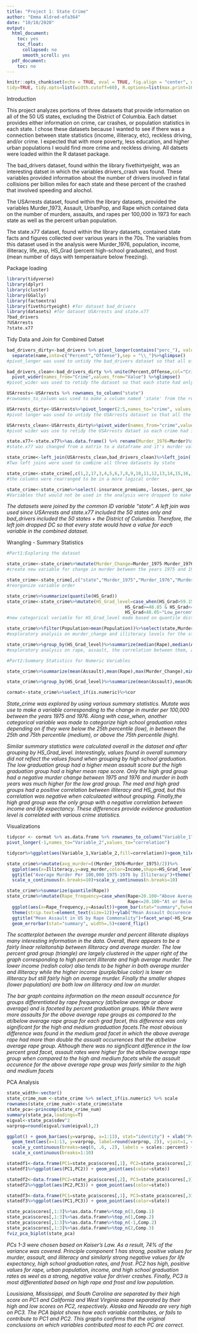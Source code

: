 ```yaml
---
title: "Project 1: State Crime"
author: "Emma Aldred-efa364"
date: "10/18/2020"
output: 
  html_document:
    toc: yes
    toc_float:
      collapsed: no
      smooth_scroll: yes
  pdf_document:
    toc: no
---
```


```r
knitr::opts_chunk$set(echo = TRUE, eval = TRUE, fig.align = "center", warning = F, message = F,
tidy=TRUE, tidy.opts=list(width.cutoff=60), R.options=list(max.print=100))
```

Introduction

  This project analyzes portions of three datasets that provide information on all of the 50 US states, excluding the District of Columbia. Each datset provides either information on crime, car crashes, or population statistics in each state. I chose these datasets because I wanted to see if there was a connection between state statistics (income, illiteracy, etc), reckless driving, and/or crime. I expected that with more poverty, less education, and higher urban populations I would find more crime and reckless driving. All datsets were loaded within the R dataset package.
  
  The bad_drivers dataset, found within the library fivethirtyeight, was an interesting datset in which the variables drivers_crash was found. These variables provided information about the number of drivers involved in fatal collisions per billion miles for each state and these percent of the crashed that involved speeding and alochol.
  
  The USArrests dataset, found within the library datasets, provided the variables Murder_1973, Assault, UrbanPop, and Rape which contained data on the number of murders, assaults, and rapes per 100,000 in 1973 for each state as well as the percent urban population.
  
  The state.x77 dataset, found within the library datasets, contained state facts and figures collected over various years in the 70s. The variables from this dataset used in the analysis were Murder_1976, population, income, illiteracy, life_exp, HS_Grad (percent high-school graduates), and frost (mean number of days with temperaature below freezing).

Package loading

```r
library(tidyverse)
library(dplyr)
library(cluster)
library(GGally)
library(factoextra)
library(fivethirtyeight) #for dataset bad_drivers
library(datasets) #for dataset USArrests and state.x77
?bad_drivers
?USArrests
?state.x77
```

Tidy Data and Join for Combined Datset

```R
bad_drivers_dirty<-bad_drivers %>% pivot_longer(contains("perc_"), values_to="Value") %>%
  separate(name,into=c("Percent","Offense"),sep = "\\_")%>%glimpse()
#pivot_longer was used to untidy the bad_drivers dataset so that all offenses were in one column

bad_drivers_clean<-bad_drivers_dirty %>% unite(Percent,Offense,col="Crime",sep = "_") %>%
  pivot_wider(names_from="Crime",values_from="Value") %>%glimpse()
#pivot_wider was used to retidy the dataset so that each state had only one observation and each crime had its own column

USArrests<-USArrests %>% rownames_to_column("state") 
#rownames_to_column was used to make a column named 'state' from the rownames

USArrests_dirty<-USArrests%>%pivot_longer(2:5,names_to="crime", values_to="per100k")%>% glimpse()
#pivot longer was used to untidy the USArrests dataset so that all the crimes were in one column

USArrests_clean<-USArrests_dirty%>%pivot_wider(names_from="crime",values_from="per100k")%>%rename(Murder_1975=Murder)%>%glimpse()
#pivot wider was use to retidy the USArrests dataet so each crime had its own column and each state had only one observation. The murder column was renamed so it could be differentiated by year

state.x77<-state.x77%>%as.data.frame() %>% rename(Murder_1976=Murder)%>%rownames_to_column("state")
#state.x77 was changed from a matrix to a dataframe and it's murder value was differentiated by year

state_crime<-left_join(USArrests_clean,bad_drivers_clean)%>%left_join(.,state.x77)
#Two left joins were used to combine all three datasets by state

state_crime<-state_crime[,c(1,2,17,3,4,5,6,7,8,9,10,11,12,13,14,15,16,18,19,20)]
#the columns were rearranged to be in a more logical order

state_crime<-state_crime%>%select(-insurance_premiums,-losses,-perc_speeding,-perc_alcohol,-perc_not,-perc_no,-Area)
#Variables that would not be used in the analysis were dropped to make the data easier to view
```

*The datasets were joined by the common ID variable "state". A left join was used since USArrests and state.x77 included the 50 states only and bad_drivers included the 50 states + the District of Columbia. Therefore, the left join dropped DC so that every state would have a value for each variable in the combined dataset.*

Wrangling - Summary Statistics

```R
#Part1:Exploring the dataset

state_crime<-state_crime%>%mutate(Murder_Change=Murder_1975-Murder_1976)%>%rename(driver_crash=num_drivers)%>%rename(HS_Grad=`HS Grad`,Life_Exp=`Life Exp`)
#create new variable for change in murder between the years 1975 and 1976 and rename variables to exclude spaces

state_crime<-state_crime[,c("state","Murder_1975","Murder_1976","Murder_Change","Assault","Rape","driver_crash", "Population","UrbanPop","Life_Exp","Income","Illiteracy","HS_Grad","Frost")]
#reorganize variable order

state_crime%>%summarize(quantile(HS_Grad))
state_crime<-state_crime%>%mutate(HS_Grad_level=case_when(HS_Grad>59.15~"High_percent_grad",
                                             HS_Grad>=48.05 & HS_Grad<=59.15~"Med_percent_grad",
                                             HS_Grad<48.05~"Low_percent_grad")) 
#new categorical variable for HS_Grad_level made based on quantile distinction for HS_grad

state_crime%>%filter(Population>mean(Population))%>%select(state,Murder_Change,Illiteracy)%>%arrange(Illiteracy)
#exploratory analysis on murder_change and illiteracy levels for the states that have a population greater than the mean populataion; no obvious connection was found

state_crime%>%group_by(HS_Grad_level)%>%summarize(median(Rape),median(Assault),cor(Rape,Assault),mean(UrbanPop))
#exploratory analysis on rape, assault, the correlation between them, and urban population when grouped by HS_Grad_level; grouping by high school grad level showed differences in some of these values and showed that high and medium grad levels are more similar overall than the low grad level

#Part2:Summary Statistics for Numeric Variables

state_crime%>%summarize(mean(Assault),mean(Rape),max(Murder_Change),min(Murder_Change),median(Murder_1975),median(Murder_1976),median(Population),sd(Population),median(driver_crash),cor(Illiteracy,HS_Grad))

state_crime%>%group_by(HS_Grad_level)%>%summarize(mean(Assault),mean(Rape),mean(Murder_Change),max(Murder_Change),min(Murder_Change),median(Murder_1975),median(Murder_1976),median(Population),sd(Population),median(driver_crash),cor(Illiteracy,HS_Grad),cor(UrbanPop,driver_crash),cor(Income,Life_Exp))

cormat<-state_crime%>%select_if(is.numeric)%>%cor
```
  *State_crime was explored by using various summary statistics. Mutate was use to make a variable corresponding to the change in murder per 100,000 between the years 1975 and 1976. Along with case_when, another categorical variable was made to categorize high school graduation rates depending on if they were below the 25th percentile (low), in between the 25th and 75th percentile (medium), or above the 75th percentile (high).* 
  
  *Similar summary statistics were calculated overall in the dataset and after grouping by HS_Grad_level. Interestingly, values found in overall summary did not reflect the values found when grouping by high school graduation. The low graduation group had a higher mean assault score but the high graduation group had a higher mean rape score. Only the high grad group had a negative murder change between 1975 and 1976 and murder in both years was much higher for the low grad group. The med and high grad groups had a positive correlation between illiteracy and HS_grad, but this correlation was negative when calculaated without grouping. Finally,the high grad group was the only group with a negative correlation between income and life expectancy. These differences provide evidence graduation level is correlated with various crime statistics.*

Visualizations

```R
tidycor <- cormat %>% as.data.frame %>% rownames_to_column("Variable_1") %>%
pivot_longer(-1,names_to="Variable_2",values_to="correlation")

tidycor%>%ggplot(aes(Variable_1,Variable_2,fill=correlation))+geom_tile()+ scale_fill_gradient2(low="red",mid="white",high="blue")+theme(axis.text.x = element_text(angle = 90, hjust=1))+ coord_fixed()+ggtitle("Correlation Matrix for US State Data")

state_crime%>%mutate(avg_murder=((Murder_1976+Murder_1975)/2))%>%
  ggplot(aes(x=Illiteracy,y=avg_murder,color=Income,shape=HS_Grad_level))+scale_color_gradient(low="red",high="blue")+geom_point(aes(size=Population))+
  ggtitle("Average Murder Per 100,000 1975-1976 by Illiteracy")+theme(legend.background=element_rect(fill="lightgray"))+xlab("Percent Illiterate")+ ylab("Average Murder per 100,000")+
  scale_x_continuous(n.breaks=10)+scale_y_continuous(n.breaks=10)

state_crime%>%summarize(quantile(Rape))
state_crime%>%mutate(Rape_frequency=case_when(Rape>20.100~"Above Average",
                                              Rape<=20.100~"At or Below Average"))%>%
  ggplot(aes(x=Rape_frequency,y=Assault))+geom_bar(stat="summary",fun=mean,fill="pink")+
  theme(strip.text=element_text(size=12))+ylab("Mean Assault Occurence Per 100,000")+xlab("Rape Frequency per 100,000")+
  ggtitle("Mean Assault in US by Rape Commonality")+facet_wrap(~HS_Grad_level)+
  geom_errorbar(stat="summary", width=.5)+coord_flip()

```
  
  *The scatterplot between the average murder and percent illiterate displays many interesting information in the data. Overall, there appears to be a fairly linear relaitonship between illiteracy and average murder. The low percent grad group (triangle) are largely clustered in the upper right of the graph corresponding to high percent illiterate and high average murder. The lower income (redish color) also tends to be higher in both average murder and illiteracy while the higher income (purple/blue color) is lower on illiteracy but still fairly high on average murder. Finally the smaller shapes (lower population) are both low on illiteracy and low on murder.*
  
  *The bar graph contains information on the mean assault occurence for groups differentiated by rape frequency (at/below average or above average) and is faceted by percent graduation groups. While there were more assaults for the above average rape groups as compared to the at/below average rape group for each grad facet, this difference was only significant for the high and medium graduation facets.The most obvious difference was found in the medium grad facet in which the above average rape had more than double the assualt occurrences that the at/below average rape group. Although there was no significant difference in the low percent grad facet, assault rates were higher for the at/below average rape group when compared to the high and medium facets while the assault occurence for the above average rape group was fairly similar to the high and medium facets*

PCA Analysis

```R
state_width<-vector()
state_crime_num <-state_crime %>% select_if(is.numeric) %>% scale
rownames(state_crime_num)<-state_crime$state
state_pca<-princomp(state_crime_num)
summary(state_pca,loadings=T)
eigval<-state_pca$sdev^2
varprop=round(eigval/sum(eigval),2)

ggplot() + geom_bar(aes(y=varprop, x=1:13), stat="identity") + xlab("Principle Component") + geom_path(aes(y=varprop, x=1:13)) + 
  geom_text(aes(x=1:13, y=varprop, label=round(varprop, 2)), vjust=1, col="white", size=5) + 
  scale_y_continuous(breaks=seq(0, .6, .2), labels = scales::percent) + 
  scale_x_continuous(breaks=1:10)

statedf1<-data.frame(PC1=state_pca$scores[,1], PC2=state_pca$scores[,2])%>%rownames_to_column("state") 
statedf1%>%ggplot(aes(PC1,PC2)) + geom_point(aes(color=state))

statedf2<-data.frame(PC2=state_pca$scores[,2], PC3=state_pca$scores[,3])%>%rownames_to_column("state") 
statedf2%>%ggplot(aes(PC2,PC3)) + geom_point(aes(color=state))

statedf3<-data.frame(PC1=state_pca$scores[,1], PC3=state_pca$scores[,3])%>%rownames_to_column("state") 
statedf3%>%ggplot(aes(PC1,PC3)) + geom_point(aes(color=state))

state_pca$scores[,1:3]%>%as.data.frame%>%top_n(3,Comp.1)
state_pca$scores[,1:3]%>%as.data.frame%>%top_n(1,Comp.2)
state_pca$scores[,1:3]%>%as.data.frame%>%top_n(-1,Comp.2)
state_pca$scores[,1:3]%>%as.data.frame%>%top_n(2,Comp.3)
fviz_pca_biplot(state_pca)

```
*PCs 1-3 were chosen based on Kaiser's Law. As a result, 74% of the variance was covered. Principle component 1 has strong, positive values for murder, assault, and illiteracy and similarly strong negative values for life expectancy, high school graduation rates, and frost. PC2 has high, positive values for rape, urban population, income, and high school graduation rates as weel as a strong, negative value for driver crashes. Finally, PC3 is most differentiated based on high rape and frost and low population.*

*Lousisiana, Mississippi, and South Carolina are separated by their high score on PC1 and California and West Virginia aaare separated by their high and low scores on PC2, respectively. Alaska and Nevada are very high on PC3. The PCA biplot shows how each variable contributes, or fails to contribute to PC1 and PC2. This graphs confirms that the original conclusions on which variables contributed most to each PC are correct.*  




